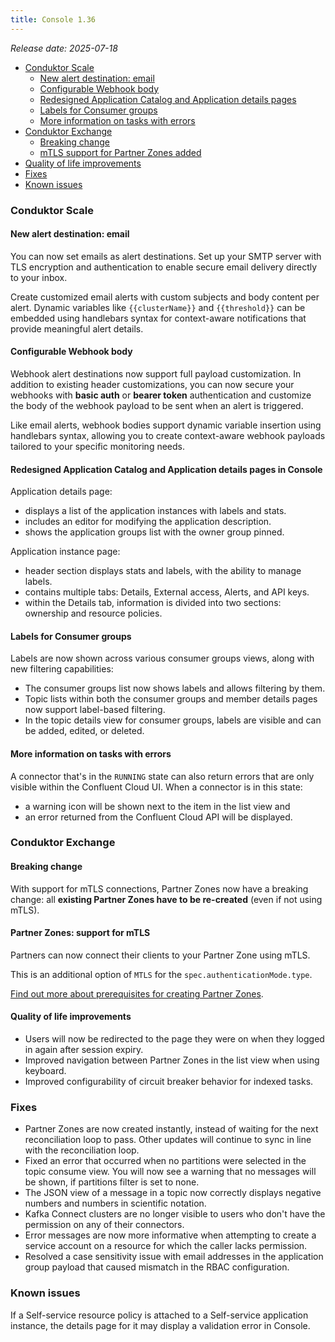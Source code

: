 ```yaml
---
title: Console 1.36
---
```


_Release date: 2025-07-18_

- [Conduktor Scale](#conduktor-scale)
  - [New alert destination: email](#new-alert-destination-email)
  - [Configurable Webhook body](#configurable-webhook-body)
  - [Redesigned Application Catalog and Application details pages](#redesigned-application-catalog-and-application-details-pages-in-console)
  - [Labels for Consumer groups](#labels-for-consumer-groups)
  - [More information on tasks with errors](#more-information-on-tasks-with-errors)
- [Conduktor Exchange](#conduktor-exchange)
  - [Breaking change](#breaking-change)
  - [mTLS support for Partner Zones added](#partner-zones-support-for-mtls)
- [Quality of life improvements](#quality-of-life-improvements)
- [Fixes](#fixes)
- [Known issues](#known-issues)

### Conduktor Scale

#### New alert destination: email

You can now set emails as alert destinations. Set up your SMTP server with TLS encryption and authentication to enable secure email delivery directly to your inbox.

Create customized email alerts with custom subjects and body content per alert. Dynamic variables like `{{clusterName}}` and `{{threshold}}` can be embedded using handlebars syntax for context-aware notifications that provide meaningful alert details.

#### Configurable Webhook body

Webhook alert destinations now support full payload customization. In addition to existing header customizations, you can now secure your webhooks with **basic auth** or **bearer token** authentication and customize the body of the webhook payload to be sent when an alert is triggered.

Like email alerts, webhook bodies support dynamic variable insertion using handlebars syntax, allowing you to create context-aware webhook payloads tailored to your specific monitoring needs.

#### Redesigned Application Catalog and Application details pages in Console

Application details page:

- displays a list of the application instances with labels and stats.
- includes an editor for modifying the application description.
- shows the application groups list with the owner group pinned.

Application instance page:

- header section displays stats and labels, with the ability to manage labels.
- contains multiple tabs: Details, External access, Alerts, and API keys.
- within the Details tab, information is divided into two sections: ownership and resource policies.

#### Labels for Consumer groups

Labels are now shown across various consumer groups views, along with new filtering capabilities:

- The consumer groups list now shows labels and allows filtering by them.
- Topic lists within both the consumer groups and member details pages now support label-based filtering.
- In the topic details view for consumer groups, labels are visible and can be added, edited, or deleted.

#### More information on tasks with errors

A connector that's in the `RUNNING` state can also return errors that are only visible within the Confluent Cloud UI. When a connector is in this state:

- a warning icon will be shown next to the item in the list view and
- an error returned from the Confluent Cloud API will be displayed.

### Conduktor Exchange

#### Breaking change

With support for mTLS connections, Partner Zones now have a breaking change: all **existing Partner Zones have to be re-created** (even if not using mTLS).

#### Partner Zones: support for mTLS

Partners can now connect their clients to your Partner Zone using mTLS.

This is an additional option of `MTLS` for the `spec.authenticationMode.type`.

[Find out more about prerequisites for creating Partner Zones](/guide/conduktor-concepts/partner-zones#prerequisites).

#### Quality of life improvements

- Users will now be redirected to the page they were on when they logged in again after session expiry.
- Improved navigation between Partner Zones in the list view when using keyboard.
- Improved configurability of circuit breaker behavior for indexed tasks.

### Fixes

- Partner Zones are now created instantly, instead of waiting for the next reconciliation loop to pass. Other updates will continue to sync in line with the reconciliation loop.
- Fixed an error that occurred when no partitions were selected in the topic consume view. You will now see a warning that no messages will be shown, if partitions filter is set to none.
- The JSON view of a message in a topic now correctly displays negative numbers and numbers in scientific notation.
- Kafka Connect clusters are no longer visible to users who don't have the permission on any of their connectors.
- Error messages are now more informative when attempting to create a service account on a resource for which the caller lacks permission.
- Resolved a case sensitivity issue with email addresses in the application group payload that caused mismatch in the RBAC configuration.

### Known issues

If a Self-service resource policy is attached to a Self-service application instance, the details page for it may display a validation error in Console.
